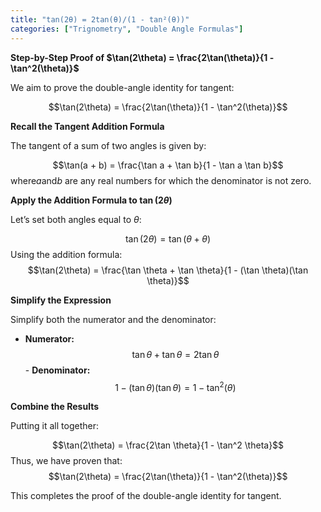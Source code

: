 ```yaml
---
title: "tan(2θ) = 2tan(θ)/(1 - tan²(θ))"
categories: ["Trignometry", "Double Angle Formulas"]
---
```



**Step-by-Step Proof of $\tan(2\theta) = \frac{2\tan(\theta)}{1 - \tan^2(\theta)}$**

We aim to prove the double-angle identity for tangent:

$$\tan(2\theta) = \frac{2\tan(\theta)}{1 - \tan^2(\theta)}$$

**Recall the Tangent Addition Formula**

The tangent of a sum of two angles is given by:

$$\tan(a + b) = \frac{\tan a + \tan b}{1 - \tan a \tan b}$$where$a$and$b$ are any real numbers for which the denominator is not zero.

**Apply the Addition Formula to $\tan(2\theta)$**

Let’s set both angles equal to $\theta$:

$$\tan(2\theta) = \tan(\theta + \theta)$$Using the addition formula:$$\tan(2\theta) = \frac{\tan \theta + \tan \theta}{1 - (\tan \theta)(\tan \theta)}$$

**Simplify the Expression**

Simplify both the numerator and the denominator:

- **Numerator:**
$$\tan \theta + \tan \theta = 2\tan \theta$$- **Denominator:**$$1 - (\tan \theta)(\tan \theta) = 1 - \tan^2(\theta)$$

**Combine the Results**

Putting it all together:

$$\tan(2\theta) = \frac{2\tan \theta}{1 - \tan^2 \theta}$$Thus, we have proven that:$$\tan(2\theta) = \frac{2\tan(\theta)}{1 - \tan^2(\theta)}$$

This completes the proof of the double-angle identity for tangent.
